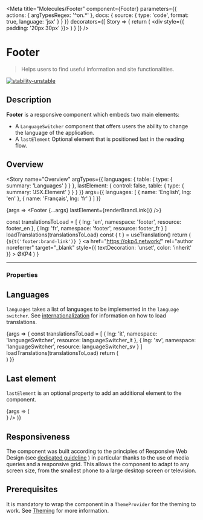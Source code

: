 
<Meta
  title="Molecules/Footer"
  component={Footer}
  parameters={{
    actions: { argTypesRegex: '^on.*' },
    docs: {
      source: {
        type: 'code',
        format: true,
        language: 'jsx'
      }
    }
  }}
  decorators={[
    Story => {
      return (
        <ThemeProvider>
          <div style={{ padding: '20px 30px' }}>
            <ThemeSwitcher />
          </div>
          <Story />
        </ThemeProvider>
      )
    }
  ]}
/>

# Footer

> Helps users to find useful information and site functionalities.

[![stability-unstable](https://img.shields.io/badge/stability-unstable-yellow.svg)](https://github.com/emersion/stability-badges#unstable)

## Description

**Footer** is a responsive component which embeds two main elements:

- A `LanguageSwitcher` component that offers users the ability to change the language of the application.
- A `lastElement` Optional element that is positioned last in the reading flow.

## Overview

<Story
  name="Overview"
  argTypes={{
    languages: {
      table: {
        type: { summary: 'Languages' }
      }
    },
    lastElement: {
      control: false,
      table: {
        type: { summary: 'JSX.Element' }
      }
    }
  }}
  args={{
    languages: [
      {
        name: 'English',
        lng: 'en'
      },
      {
        name: 'Français',
        lng: 'fr'
      }
    ]
  }}
>
  {args => <Footer {...args} lastElement={renderBrandLink()} />}
</Story>

  const translationsToLoad = [
    { lng: 'en', namespace: 'footer', resource: footer_en },
    { lng: 'fr', namespace: 'footer', resource: footer_fr }
  ]
  loadTranslations(translationsToLoad)
  const { t } = useTranslation()
  return (
    <Typography as="p" color="invariant-text" fontSize="x-small" fontWeight="xlight" noWrap>
      {`${t('footer:brand-link')} `}
      <Typography color="invariant-text" fontSize="x-small" fontWeight="bold">
        <a
          href="https://okp4.network/"
          rel="author noreferrer"
          target="_blank"
          style={{ textDecoration: 'unset', color: 'inherit' }}
        >
          ØKP4
        </a>
      </Typography>
    </Typography>
  )
}

---

### Properties

<ArgsTable story="Overview" />

## Languages

`languages` takes a list of languages to be implemented in the `language switcher`.
See <a href="?path=/docs/guidelines-internationalization--page">internationalization</a>
for information on how to load translations.

<Canvas>
  <Story name="Languages">
    {args => {
      const translationsToLoad = [
        { lng: 'it', namespace: 'languageSwitcher', resource: languageSwitcher_it },
        { lng: 'sv', namespace: 'languageSwitcher', resource: languageSwitcher_sv }
      ]
      loadTranslations(translationsToLoad)
      return (
        <Footer
          languages={[
            {
              name: 'English',
              lng: 'en'
            },
            {
              name: 'Français',
              lng: 'fr'
            },
            {
              name: 'Italiano',
              lng: 'it'
            },
            {
              name: 'Svenska',
              lng: 'sv'
            }
          ]}
        />
      )
    }}
  </Story>
</Canvas>

## Last element

`lastElement` is an optional property to add an additional element to the component.

<Canvas>
  <Story name="Last element">
    {args => (
      <Footer
        languages={[
          {
            name: 'English',
            lng: 'en'
          },
          {
            name: 'Français',
            lng: 'fr'
          }
        ]}
        lastElement={<Button label="ØKP4" />}
      />
    )}
  </Story>
</Canvas>

## Responsiveness

The component was built according to the principles of Responsive Web Design (see <a href="?path=/docs/guidelines-responsive-web-design--page">dedicated guideline</a> ) in particular thanks to the use of media queries and a responsive grid.
This allows the component to adapt to any screen size, from the smallest phone to a large desktop screen or television.

## Prerequisites

It is mandatory to wrap the component in a `ThemeProvider` for the theming to work.
See <a href="?path=/docs/atoms-brand-identity-theming--theming">Theming</a> for more information.
